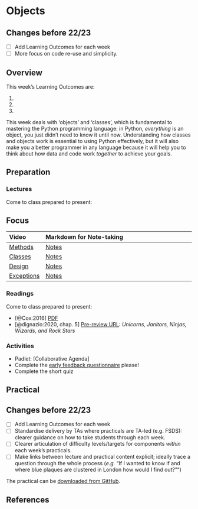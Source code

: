 # Objects

::: {.callout-warning}
## Changes before 22/23

- [ ] Add Learning Outcomes for each week
- [ ] More focus on code re-use and simplicity.

:::

## Overview

::: {.callout-important}
This week's Learning Outcomes are:

1. 
2. 
3. 
::: 

This week deals with 'objects' and 'classes', which is fundamental to mastering the Python programming language: in Python, *everything* is an object, you just didn't need to know it until now. Understanding how classes and objects work is essential to using Python effectively, but it will also make you a better programmer in any language because it will help you to think about how data and code work _together_ to achieve your goals. 

## Preparation

### Lectures

Come to class prepared to present:

::: {.callout-tip}
## Focus

:::

| Video | Markdown for Note-taking |
| :---- | :----------------------- |
| [Methods](https://web.microsoftstream.com/video/d953bec3-667d-4330-88ca-07deb9c68c9a) | [Notes](../lectures/4.1-Methods.qmd) |
| [Classes](https://web.microsoftstream.com/video/8727d485-199e-4f49-ab87-0848366a55ea) | [Notes](../lectures/4.2-Classes.qmd) |
| [Design](https://web.microsoftstream.com/video/caade180-3e55-463c-a5b9-4572dd2cd2f3) | [Notes](../lectures/4.3-Design.qmd) |
| [Exceptions](https://web.microsoftstream.com/video/ab802229-9eb2-46c3-8fa6-a6dec56a6828) | [Notes](../lectures/4.4-Errors.qmd) |

### Readings

Come to class prepared to present:

- [@Cox:2016] [PDF](http://insideairbnb.com/reports/how-airbnbs-data-hid-the-facts-in-new-york-city.pdf)
- [@dignazio:2020, chap. 5] [Pre-review URL](https://bookbook.pubpub.org/pub/fcshwhq6): *Unicorns, Janitors, Ninjas, Wizards, and Rock Stars*

### Activities

- Padlet: [Collaborative Agenda]
- Complete the [early feedback questionnaire](https://moodle.ucl.ac.uk/mod/questionnaire/view.php?id=2429914) please!
- Complete the short quiz

## Practical

:::{.callout-warning}
## Changes before 22/23

- [ ] Add Learning Outcomes for each week
- [ ] Standardise delivery by TAs where practicals are TA-led (e.g. FSDS): clearer guidance on how to take students through each week.
- [ ] Clearer articulation of difficulty levels/targets for components *within* each week's practicals.
- [ ] Make links between lecture and practical content explicit; ideally trace a question through the whole process (*e.g.* "If I wanted to know if and where blue plaques are clustered in London how would I find out?"")

:::

The practical can be [downloaded from GitHub](https://github.com/jreades/fsds/blob/master/practicals/Practical-04-Objects.ipynb).

## References